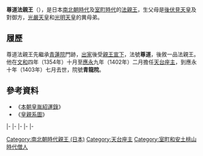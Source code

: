 {{東亞男性歷史人物
|名稱 =尊道法親王
|身份 =日本[[法親王|法親王]]
|國家 =[[日本|大和王朝]]
|時代 =[[南北朝時代_(日本)|南北朝時代]]、[[室町時代|室町時代]]
|姓 =（無）
|名 =（不詳）
|法號 =尊道
|院號 =青龍院
|封爵 =[[法親王|法親王]]
|出生日期 =[[正慶|正慶]]元年八月二十一（{{birth date|1332|9|11}}）
|逝世日期 =[[應永|應永]]十年七月初五（{{death date and age|1403|7|24|1332|9|11}}）
|父親 =[[後伏見天皇|後伏見天皇]]
|母親 =對御方
|同胞兄弟 =[[慈真法親王|慈真法親王]]
|同胞姊妹 =[[覺公女王|覺公女王]]
|異母兄弟 =[[光嚴天皇|光嚴天皇]]<br>[[景仁親王|景仁親王]]<br>[[光明天皇|光明天皇]]<br>[[尊胤法親王|尊胤法親王]]<br>[[法守法親王|法守法親王]]<br>[[承胤法親王|承胤法親王]]<br>[[長助法親王|長助法親王]]<br>[[亮性法親王|亮性法親王]]
|異母姊妹 =[[珣子內親王|珣子內親王]]<br>[[璜子內親王|璜子內親王]]<br>某皇女<br>某皇女<br>某皇女<br>某皇女<br>某皇女
}}
{{Japanese|japanese=尊道法親王|kana=そんどうほっしんのう|romaji=Sondō Hō shin nō}}
'''尊道法親王'''（{{bd|1332年|9月11日|1403年|7月24日}}），是日本[[南北朝時代_(日本)|南北朝時代]]及[[室町時代|室町時代]]的[[法親王|法親王]]，生父母是[[後伏見天皇|後伏見天皇]]及對御方，[[光嚴天皇|光嚴天皇]]和[[光明天皇|光明天皇]]的異母弟。

== 履歷 ==
尊道法親王先繼承[[青蓮院|青蓮院]]門跡，[[出家|出家]]後受[[親王宣下|親王宣下]]，法號'''尊道'''，後敘一品法親王。他在[[文和|文和]]四年（1354年）十月至[[應永|應永]]九年（1402年）二月擔任[[天台座主|天台座主]]，到應永十年（1403年）七月去世，院號'''青龍院'''。

==參考資料==
*《[[本朝皇胤紹運錄|本朝皇胤紹運錄]]》
*《[[皇親系圖|皇親系圖]]》

{{start box|width=auto}}
{{s-rel}}
|-
{{s-before|[[祐助法親王|祐助法親王]]}}
{{s-title|[[青蓮院|青蓮院]]門跡|第41世}}
{{s-after|[[慈濟_(僧人)|慈濟]]}}
|-
{{s-before|[[慈慶|慈慶]]}}
{{s-title|[[妙香院|妙香院]]門跡|第23世}}
{{s-after|[[尊實法親王|尊實法親王]]}}
|-
{{s-before|[[尊胤法親王|尊胤法親王]]<br>（不計入世數）}}
{{s-title|rows=3|[[天台座主|天台座主]]|第134世<br>1355年12月4日－1359年1月28日<br>第138世<br>1365年9月23日－1376年8月30日<br>第145世<br>1395年3月18日－1402年3月30日}}
{{s-after|[[桓豪|桓豪]]}}
|-
{{s-before|桓豪}}
{{s-after|[[承胤法親王|承胤法親王]]}}
|-
{{s-before|[[慈辨|慈辨]]}}
{{s-after|[[道豪|道豪]]}}
{{end box}}

[[Category:南北朝時代親王_(日本)|Category:南北朝時代親王 (日本)]]
[[Category:天台座主|Category:天台座主]]
[[Category:室町和安土桃山時代僧人|Category:室町和安土桃山時代僧人]]